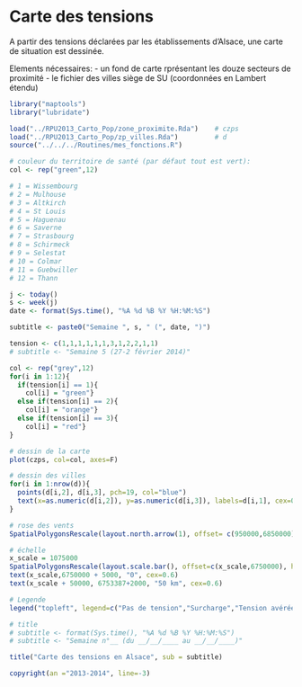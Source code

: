 Carte des tensions
========================================================

A partir des tensions déclarées par les établissements d'Alsace, une carte de situation est dessinée.

Elements nécessaires:
- un fond de carte rprésentant les douze secteurs de proximité
- le fichier des villes siège de SU (coordonnées en Lambert étendu)

```r
library("maptools")
library("lubridate")

load("../RPU2013_Carto_Pop/zone_proximite.Rda")    # czps
load("../RPU2013_Carto_Pop/zp_villes.Rda")         # d
source("../../../Routines/mes_fonctions.R")                                         # copyright

# couleur du territoire de santé (par défaut tout est vert):
col <- rep("green",12)

# 1 = Wissembourg
# 2 = Mulhouse
# 3 = Altkirch
# 4 = St Louis
# 5 = Haguenau
# 6 = Saverne
# 7 = Strasbourg
# 8 = Schirmeck
# 9 = Selestat
# 10 = Colmar
# 11 = Guebwiller
# 12 = Thann

j <- today()
s <- week(j)
date <- format(Sys.time(), "%A %d %B %Y %H:%M:%S")

subtitle <- paste0("Semaine ", s, " (", date, ")")

tension <- c(1,1,1,1,1,1,3,1,2,2,1,1)
# subtitle <- "Semaine 5 (27-2 février 2014)"

col <- rep("grey",12)
for(i in 1:12){
  if(tension[i] == 1){
    col[i] = "green"}
  else if(tension[i] == 2){
    col[i] = "orange"}
  else if(tension[i] == 3){
    col[i] = "red"}
}

# dessin de la carte
plot(czps, col=col, axes=F)

# dessin des villes
for(i in 1:nrow(d)){
  points(d[i,2], d[i,3], pch=19, col="blue")
  text(x=as.numeric(d[i,2]), y=as.numeric(d[i,3]), labels=d[i,1], cex=0.6, pos=d[i,4])
}

# rose des vents
SpatialPolygonsRescale(layout.north.arrow(1), offset= c(950000,6850000), scale = 15000, col="grey",plot.grid=F)

# échelle
x_scale = 1075000
SpatialPolygonsRescale(layout.scale.bar(), offset=c(x_scale,6750000), height = 0.05, scale=50000, fill=c("transparent","black"), plot.grid=F)
text(x_scale,6750000 + 5000, "0", cex=0.6)
text(x_scale + 50000, 6753387+2000, "50 km", cex=0.6)

# Legende
legend("topleft", legend=c("Pas de tension","Surcharge","Tension avérée","Pas d'informations"), col=c("green","orange","red","grey"), pch=15, bty="n")

# title
# subtitle <- format(Sys.time(), "%A %d %B %Y %H:%M:%S")
# subtitle <- "Semaine n°__ (du __/__/____ au __/__/____)"

title("Carte des tensions en Alsace", sub = subtitle)

copyright(an ="2013-2014", line=-3)
```